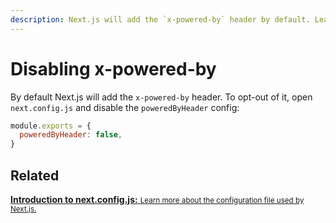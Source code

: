 ```yaml
---
description: Next.js will add the `x-powered-by` header by default. Learn to opt-out of it here.
---
```


# Disabling x-powered-by

By default Next.js will add the `x-powered-by` header. To opt-out of it, open `next.config.js` and disable the `poweredByHeader` config:

```js
module.exports = {
  poweredByHeader: false,
}
```

## Related

<div className="card">
  <a href="/docs/api-reference/next.config.js/introduction.md">
    <b>Introduction to next.config.js:</b>
    <small>Learn more about the configuration file used by Next.js.</small>
  </a>
</div>

